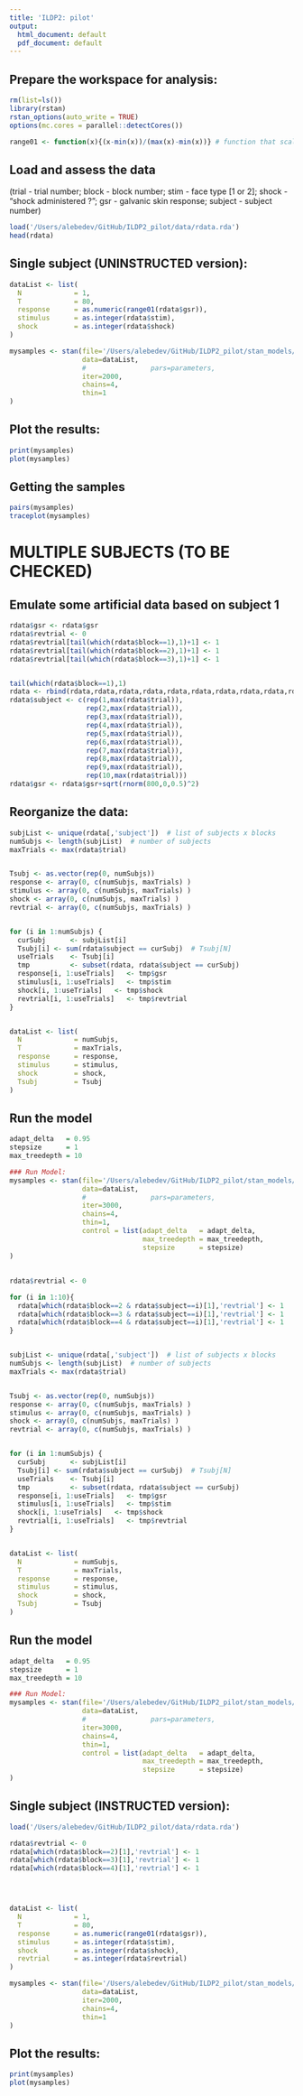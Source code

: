 ```yaml
---
title: 'ILDP2: pilot'
output:
  html_document: default
  pdf_document: default
---
```


## Prepare the workspace for analysis:
```r

rm(list=ls())
library(rstan)
rstan_options(auto_write = TRUE)
options(mc.cores = parallel::detectCores())

range01 <- function(x){(x-min(x))/(max(x)-min(x))} # function that scales at {0;1}:
```


## Load and assess the data
 (trial - trial number; block - block number; stim - face type [1 or 2]; shock - "shock administered ?"; gsr - galvanic skin response; subject - subject number)
```r
load('/Users/alebedev/GitHub/ILDP2_pilot/data/rdata.rda')
head(rdata)
```

## Single subject (UNINSTRUCTED version):
```r
dataList <- list(
  N             = 1,
  T             = 80,
  response      = as.numeric(range01(rdata$gsr)),
  stimulus      = as.integer(rdata$stim),
  shock         = as.integer(rdata$shock)
)

mysamples <- stan(file='/Users/alebedev/GitHub/ILDP2_pilot/stan_models/RW_uninstr_singleSubj.stan',   
                  data=dataList, 
                  #                pars=parameters,
                  iter=2000, 
                  chains=4, 
                  thin=1
)
```


## Plot the results:
```r
print(mysamples)
plot(mysamples)

```

## Getting the samples
```r
pairs(mysamples)
traceplot(mysamples)

```







# MULTIPLE SUBJECTS (TO BE CHECKED)

## Emulate some artificial data based on subject 1
```r
rdata$gsr <- rdata$gsr
rdata$revtrial <- 0
rdata$revtrial[tail(which(rdata$block==1),1)+1] <- 1
rdata$revtrial[tail(which(rdata$block==2),1)+1] <- 1
rdata$revtrial[tail(which(rdata$block==3),1)+1] <- 1


tail(which(rdata$block==1),1)
rdata <- rbind(rdata,rdata,rdata,rdata,rdata,rdata,rdata,rdata,rdata,rdata)
rdata$subject <- c(rep(1,max(rdata$trial)),
                   rep(2,max(rdata$trial)),
                   rep(3,max(rdata$trial)),
                   rep(4,max(rdata$trial)),
                   rep(5,max(rdata$trial)),
                   rep(6,max(rdata$trial)),
                   rep(7,max(rdata$trial)),
                   rep(8,max(rdata$trial)),
                   rep(9,max(rdata$trial)),
                   rep(10,max(rdata$trial)))
rdata$gsr <- rdata$gsr+sqrt(rnorm(800,0,0.5)^2)
```


## Reorganize the data:
```r
subjList <- unique(rdata[,'subject'])  # list of subjects x blocks
numSubjs <- length(subjList)  # number of subjects
maxTrials <- max(rdata$trial)


Tsubj <- as.vector(rep(0, numSubjs))
response <- array(0, c(numSubjs, maxTrials) )
stimulus <- array(0, c(numSubjs, maxTrials) )
shock <- array(0, c(numSubjs, maxTrials) )
revtrial <- array(0, c(numSubjs, maxTrials) )


for (i in 1:numSubjs) {
  curSubj      <- subjList[i]
  Tsubj[i] <- sum(rdata$subject == curSubj)  # Tsubj[N]
  useTrials    <- Tsubj[i]
  tmp          <- subset(rdata, rdata$subject == curSubj)
  response[i, 1:useTrials]   <- tmp$gsr
  stimulus[i, 1:useTrials]   <- tmp$stim
  shock[i, 1:useTrials]   <- tmp$shock
  revtrial[i, 1:useTrials]   <- tmp$revtrial
}


dataList <- list(
  N             = numSubjs,
  T             = maxTrials,
  response      = response,
  stimulus      = stimulus,
  shock         = shock,
  Tsubj         = Tsubj
)
```

## Run the model
```r
adapt_delta   = 0.95
stepsize      = 1
max_treedepth = 10

### Run Model:
mysamples <- stan(file='/Users/alebedev/GitHub/ILDP2_pilot/stan_models/RW_uninstr_multipleSubj.stan',   
                  data=dataList, 
                  #                pars=parameters,
                  iter=3000, 
                  chains=4, 
                  thin=1,     
                  control = list(adapt_delta   = adapt_delta, 
                                 max_treedepth = max_treedepth, 
                                 stepsize      = stepsize) 
)
```
## 
```r
rdata$revtrial <- 0

for (i in 1:10){
  rdata[which(rdata$block==2 & rdata$subject==i)[1],'revtrial'] <- 1
  rdata[which(rdata$block==3 & rdata$subject==i)[1],'revtrial'] <- 1
  rdata[which(rdata$block==4 & rdata$subject==i)[1],'revtrial'] <- 1
}


subjList <- unique(rdata[,'subject'])  # list of subjects x blocks
numSubjs <- length(subjList)  # number of subjects
maxTrials <- max(rdata$trial)


Tsubj <- as.vector(rep(0, numSubjs))
response <- array(0, c(numSubjs, maxTrials) )
stimulus <- array(0, c(numSubjs, maxTrials) )
shock <- array(0, c(numSubjs, maxTrials) )
revtrial <- array(0, c(numSubjs, maxTrials) )


for (i in 1:numSubjs) {
  curSubj      <- subjList[i]
  Tsubj[i] <- sum(rdata$subject == curSubj)  # Tsubj[N]
  useTrials    <- Tsubj[i]
  tmp          <- subset(rdata, rdata$subject == curSubj)
  response[i, 1:useTrials]   <- tmp$gsr
  stimulus[i, 1:useTrials]   <- tmp$stim
  shock[i, 1:useTrials]   <- tmp$shock
  revtrial[i, 1:useTrials]   <- tmp$revtrial
}


dataList <- list(
  N             = numSubjs,
  T             = maxTrials,
  response      = response,
  stimulus      = stimulus,
  shock         = shock,
  Tsubj         = Tsubj
)
```


## Run the model
```r
adapt_delta   = 0.95
stepsize      = 1
max_treedepth = 10

### Run Model:
mysamples <- stan(file='/Users/alebedev/GitHub/ILDP2_pilot/stan_models/RW_instr_multipleSubj.stan',   
                  data=dataList, 
                  #                pars=parameters,
                  iter=3000, 
                  chains=4, 
                  thin=1,     
                  control = list(adapt_delta   = adapt_delta, 
                                 max_treedepth = max_treedepth, 
                                 stepsize      = stepsize) 
)
```






## Single subject (INSTRUCTED version):
```r
load('/Users/alebedev/GitHub/ILDP2_pilot/data/rdata.rda')

rdata$revtrial <- 0
rdata[which(rdata$block==2)[1],'revtrial'] <- 1
rdata[which(rdata$block==3)[1],'revtrial'] <- 1
rdata[which(rdata$block==4)[1],'revtrial'] <- 1




dataList <- list(
  N             = 1,
  T             = 80,
  response      = as.numeric(range01(rdata$gsr)),
  stimulus      = as.integer(rdata$stim),
  shock         = as.integer(rdata$shock),
  revtrial      = as.integer(rdata$revtrial)
)

mysamples <- stan(file='/Users/alebedev/GitHub/ILDP2_pilot/stan_models/RW_instr_singleSubj.stan',   
                  data=dataList, 
                  iter=2000, 
                  chains=4, 
                  thin=1
)
```

## Plot the results:
```r
print(mysamples)
plot(mysamples)

```


